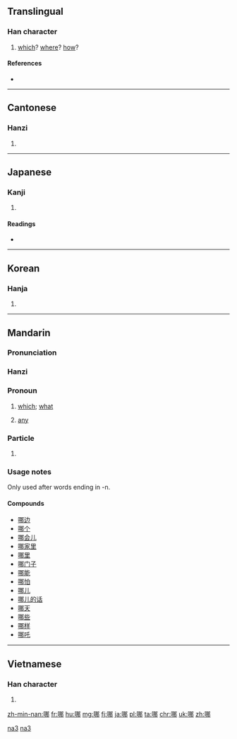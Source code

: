 ==Translingual==
{{stroke_order}}

===Han character===
{{Han char|rn=30|rad=口|as=07|sn=10|four=6702<sub>7</sub>|canj=口尸手中 (RSQL)|ids=⿰[[口]][[那]]}}

# [[which]]? [[where]]? [[how]]?

====References====
* {{Han ref|kx=0190.180|dkj=03651|dj=0410.020|hdz=10623.070|uh=54EA|ud=21738|bh=ADFE|bd=44542}}

----

==Cantonese==

===Hanzi===
{{yue-hanzi|jyut=[[naa1]], [[naa4]], [[naa5]]|y=na1, na4, na5}}

# {{defn|lang=yue|sort=口07}}

----

==Japanese==

===Kanji===
{{ja-kanji|grade=|rs=口07}}

# {{defn|lang=ja|sort=口07}}

====Readings====
* {{ja-readings|on=[[だ]] (da), [[な]] (na)|kun=}}

----

==Korean==

===Hanja===
{{ko-hanja|hangeul=나|rv=na|mr=na}}

# {{defn|lang=ko|sort=口07}}

----

==Mandarin==
{{zh-forms}}

===Pronunciation===
{{Pinyin-IPA|nǎ|něi|a=Zh-nǎ.ogg}}

===Hanzi===
{{cmn-hanzi|pin=[[nǎ]] ([[na3]]), [[na]] ([[na5]]), [[né]] ([[ne2]]), [[něi]] ([[nei3]]), [[nuó]] ([[nuo2]])|wg=na<sup>3</sup>, na<sup>5</sup>, *<sup>2</sup>, nei<sup>3</sup>, no<sup>2</sup>}}

===Pronoun===
{{cmn-pronoun|ts|pin=[[nǎ]] or [[něi]]|pint=na3}}

# [[which]]; [[what]]
#: {{zh-usex|你 更 喜歡 哪 個，這 個 還是 那 個？|Which do you prefer: this one or that one?}}
#: {{zh-usex|你 是 從 哪 個 國家 來 的？|Which country are you from?}}
# [[any]]
#: {{zh-usex|除 星期三 以外，我 哪 一 天 都 可以 來|I can come any day except Wednesday.}}

===Particle===
{{cmn-part|ts|pin=na|pint=na5}}

# {{non-gloss definition|sentence-final particle, Equivalent of {{zh-l|啊|a}}}}

===Usage notes===
Only used after words ending in -n.

====Compounds====
* [[哪边]]
* [[哪个]]
* [[哪会儿]]
* [[哪家里]]
* [[哪里]]
* [[哪门子]]
* [[哪能]]
* [[哪怕]]
* [[哪儿]]
* [[哪儿的话]]
* [[哪天]]
* [[哪些]]
* [[哪样]]
* [[哪吒]]

[[Category:Mandarin entries with audio links|na3]]
[[Category:Beginning Mandarin|na3]]

----

==Vietnamese==

===Han character===
{{vi-hantu|[[ná]], [[nư]], [[na]], [[nạ]]|rs=口07}}

# {{defn|lang=vi|sort=口07}}

[[zh-min-nan:哪]]
[[fr:哪]]
[[hu:哪]]
[[mg:哪]]
[[fj:哪]]
[[ja:哪]]
[[pl:哪]]
[[ta:哪]]
[[chr:哪]]
[[uk:哪]]
[[zh:哪]]